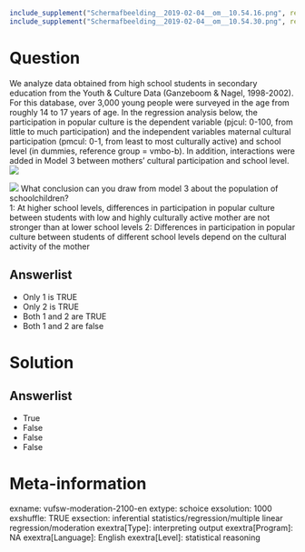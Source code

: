 ```r
include_supplement("Schermafbeelding__2019-02-04__om__10.54.16.png", recursive = TRUE)
include_supplement("Schermafbeelding__2019-02-04__om__10.54.30.png", recursive = TRUE)
```

Question
========
We analyze data obtained from high school students in secondary education from the Youth & Culture Data (Ganzeboom & Nagel, 1998-2002). For this database, over 3,000 young people were surveyed in the age from roughly 14 to 17 years of age. In the regression analysis below, the participation in popular culture is the dependent variable (pjcul: 0-100, from little to much participation) and the independent variables maternal cultural participation (pmcul: 0-1, from least to most culturally active) and school level (in dummies, reference group = vmbo-b). In addition, interactions were added in Model 3 between mothers' cultural participation and school level.![](Schermafbeelding__2019-02-04__om__10.54.16.png)
  
![](Schermafbeelding__2019-02-04__om__10.54.30.png)
What conclusion can you draw from model 3 about the population of schoolchildren?  
1: At higher school levels, differences in participation in popular culture between students with low and highly culturally active mother are not stronger than at lower school levels 2: Differences in participation in popular culture between students of different school levels depend on the cultural activity of the mother

Answerlist
----------
* Only 1 is TRUE
* Only 2 is TRUE
* Both 1 and 2 are TRUE
* Both 1 and 2 are false

Solution
========

Answerlist
----------
* True
* False
* False
* False

Meta-information
================
exname: vufsw-moderation-2100-en
extype: schoice
exsolution: 1000
exshuffle: TRUE
exsection: inferential statistics/regression/multiple linear regression/moderation
exextra[Type]: interpreting output
exextra[Program]: NA
exextra[Language]: English
exextra[Level]: statistical reasoning

